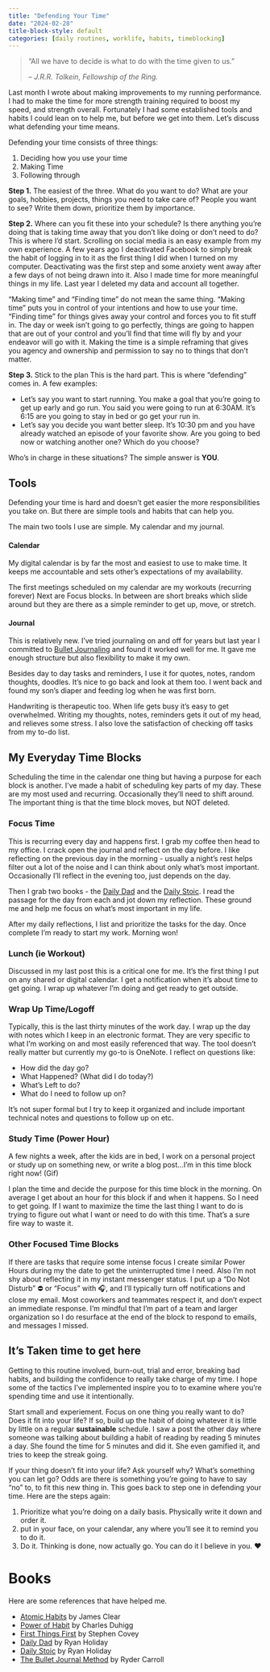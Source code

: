 ```yaml
---
title: "Defending Your Time"
date: "2024-02-28"
title-block-style: default
categories: [daily routines, worklife, habits, timeblocking]
---
```


> “All we have to decide is what to do with the time given to us.” 
>
> -- <cite> J.R.R. Tolkein, Fellowship of the Ring. </cite> 

Last month I wrote about making improvements to my running performance. I had to make the time for more strength training required to boost my speed, and strength overall. Fortunately I had some established tools and habits I could lean on to help me, but before we get into them. Let’s discuss what defending your time means. 

Defending your time consists of three things:

1. Deciding how you use your time 
2. Making Time
3. Following through

**Step 1.** 
The easiest of the three. What do you want to do? What are your goals, hobbies, projects, things you need to take care of? People you want to see? Write them down, prioritize them by importance.

**Step 2.** 
Where can you fit these into your schedule? Is there anything you’re doing that is taking time away that you don’t like doing or don’t need to do? This is where I’d start. Scrolling on social media is an easy example from my own experience. A few years ago I deactivated Facebook to simply break the habit of logging in to it as the first thing I did when I turned on my computer. Deactivating was the first step and some anxiety went away after a few days of not being drawn into it. Also I made time for more meaningful things in my life. Last year I deleted my data and account all together. 

“Making time” and “Finding time” do not mean the same thing. “Making time” puts you in control of your intentions and how to use your time. “Finding time” for things gives away your control and forces you to fit stuff in. The day or week isn’t going to go perfectly, things are going to happen that are out of your control and you’ll find that time will fly by and your endeavor will go with it. Making the time is a simple reframing that gives you agency and ownership and permission to say no to things that don't matter. 

**Step 3.** Stick to the plan
This is the hard part. This is where “defending” comes in. A few examples:

- Let’s say you want to start running. You make a goal that you’re going to get up early and go run. You said you were going to run at 6:30AM. It's 6:15 are you going to stay in bed or go get your run in. 
- Let’s say you decide you want better sleep. It’s 10:30 pm and you have already watched an episode of your favorite show. Are you going to bed now or watching another one? Which do you choose?

Who’s in charge in these situations? The simple answer is **YOU**.

## Tools
Defending your time is hard and doesn't get easier the more responsibilities you take on. But there are simple tools and habits that can help you. 

The main two tools I use are simple. My calendar and my journal.

#### Calendar 
My digital calendar is by far the most and easiest to use to make time. It keeps me accountable and sets other’s expectations of my availability. 

The first meetings scheduled on my calendar are my workouts (recurring forever) Next are Focus blocks. In between are short breaks which slide around but they are there as a simple reminder to get up, move, or stretch. 

#### Journal 
This is relatively new. I’ve tried journaling on and off for years but last year I committed to [Bullet Journaling](https://www.youtube.com/watch?v=fm15cmYU0IM) and found it worked well for me. It gave me enough structure but also flexibility to make it my own. 

Besides day to day tasks and reminders, I use it for quotes, notes, random thoughts, doodles. It’s nice to go back and look at them too. I went back and found my son’s diaper and feeding log when he was first born. 

Handwriting is therapeutic too. When life gets busy it's easy to get overwhelmed. Writing my thoughts, notes, reminders gets it out of my head, and relieves some stress. I also love the satisfaction of checking off tasks from my to-do list. 

## My Everyday Time Blocks

Scheduling the time in the calendar one thing but having a purpose for each block is another. I've made a habit of scheduling key parts of my day. These are my most used and recurring. Occasionally they’ll need to shift around. The important thing is that the time block moves, but NOT deleted. 

### Focus Time
This is recurring every day and happens first. I grab my coffee then head to my office. I crack open the journal and reflect on the day before. I like reflecting on the previous day in the morning - usually a night's rest helps filter out a lot of the noise and I can think about only what's most important. Occasionally I’ll reflect in the evening too, just depends on the day.

Then I grab two books - the [Daily Dad](https://store.dailydad.com/products/the-daily-dad-signed-by-ryan-holiday-1?variant=42269682892980/) and the [Daily Stoic](https://store.dailystoic.com/collections/all-books/products/the-daily-stoic-signed-edition). I read the passage for the day from each and jot down my reflection. These ground me and help me focus on what’s most important in my life.

After my daily reflections, I list and prioritize the tasks for the day. Once complete I’m ready to start my work. Morning won!

### Lunch (ie Workout)
Discussed in my last post this is a critical one for me. It’s the first thing I put on any shared or digital calendar.  I get a notification when it's about time to get going. I wrap up whatever I’m doing and get ready to get outside. 

### Wrap Up Time/Logoff
Typically, this is the last thirty minutes of the work day. I wrap up the day with notes which I keep in an electronic format. They are very specific to what I’m working on and most easily referenced that way. The tool doesn’t really matter but currently my go-to is OneNote. I reflect on questions like:

- How did the day go?
- What Happened? (What did I do today?)  
- What’s Left to do? 
- What do I need to follow up on? 

It’s not super formal but I try to keep it organized and include important technical notes and questions to follow up on etc. 

### Study Time (Power Hour)
A few nights a week, after the kids are in bed, I work on a personal project or study up on something new, or write a blog post…I’m in this time block right now! (Gif)

I plan the time and decide the purpose for this time block in the morning. On average I get about an hour for this block if and when it happens. So I need to get going. If I want to maximize the time the last thing I want to do is trying to figure out what I want or need to do with this time. That’s a sure fire way to waste it.  

### Other Focused Time Blocks
If there are tasks that require some intense focus I create similar Power Hours during my the date to get the uninterrupted time I need. Also I’m not shy about reflecting it in my instant messenger status. I put up a “Do Not Disturb” ⛔ or “Focus” with 🎧, and I’ll typically turn off notifications and close my email. Most coworkers and teammates respect it, and don’t expect an immediate response. I’m mindful that I’m part of a team and larger organization so I do resurface at the end of the block to respond to emails, and messages I missed.

## It’s Taken time to get here
Getting to this routine involved, burn-out, trial and error, breaking bad habits, and building the confidence to really take charge of my time. I hope some of the tactics I've implemented inspire you to to examine where you're spending time and use it intentionally. 

Start small and experiement. Focus on one thing you really want to do? Does it fit into your life? If so, build up the habit of doing whatever it is little by little on a regular **sustainable** schedule. I saw a post the other day where someone was talking about building a habit of reading by reading 5 minutes a day. She found the time for 5 minutes and did it. She even gamified it, and tries to keep the streak going.

If your thing doesn’t fit into your life? Ask yourself why? What’s something you can let go? Odds are there is something you’re going to have to say “no” to, to fit this new thing in. This goes back to step one in defending your time. Here are the steps again: 

1. Prioritize what you’re doing on a daily basis. Physically write it down and order it. 
2. put in your face, on your calendar, any where you'll see it to remind you to do it. 
3. Do it. Thinking is done, now actually go. You can do it I believe in you. ❤

# Books
Here are some references that have helped me.

- [Atomic Habits](https://jamesclear.com/atomic-habits) by James Clear
- [Power of Habit](https://www.charlesduhigg.com/the-power-of-habit) by Charles Duhigg
- [First Things First](https://www.amazon.com/First-Things-Stephen-R-Covey/dp/0684802031) by Stephen Covey
- [Daily Dad](https://store.dailydad.com/products/the-daily-dad-signed-by-ryan-holiday-1?variant=42269682892980/) by Ryan Holiday
- [Daily Stoic](https://store.dailystoic.com/collections/all-books/products/the-daily-stoic-signed-edition) by Ryan Holiday
- [The Bullet Journal Method](https://bulletjournal.com/pages/book) by Ryder Carroll